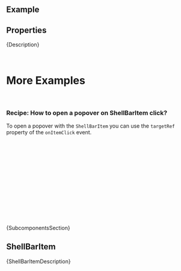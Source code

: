 
<Meta of={ComponentStories} />

<DocsHeader since="0.4.0" />

<br />

## Example

<Canvas of={ComponentStories.Default} />

## Properties

<ControlsWithNote of={ComponentStories.Default} />

<Markdown>{Description}</Markdown>

<DomRefTable rows={ShellBarDomRef} />

<br />

# More Examples

<br />

### Recipe: How to open a popover on ShellBarItem click?

To open a popover with the `ShellBarItem` you can use the `targetRef` property of the `onItemClick` event.

```jsx
const ShellBarComponent = () => {
  const popoverRef = useRef(null);
  const handleShellBarItemClick = (e) => {
    popoverRef.current.showAt(e.detail.targetRef);
  };
  return (
    <>
      <ShellBar>
        <ShellBarItem onClick={handleShellBarItemClick} icon="add" text="add" />
      </ShellBar>
      <Popover ref={popoverRef}>Hello there!</Popover>
    </>
  );
};
```

<Markdown>{SubcomponentsSection}</Markdown>

## ShellBarItem

<ArgTypes of={ShellBarItem} />

<Markdown>{ShellBarItemDescription}</Markdown>

<Footer />
